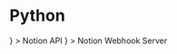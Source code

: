 
# Python

<Cards>
	<Cards.Card
		href="/packages/python/secnex-notion-api"
		title="Notion API"
		icon={<IconBrandPython />}
	>
		Notion API
	</Cards.Card>
	<Cards.Card
		href="/packages/python/secnex-notion-webhook-server"
		title="Notion Webhook Server"
		icon={<IconBrandPython />}
	>
		Notion Webhook Server
	</Cards.Card>
</Cards>
